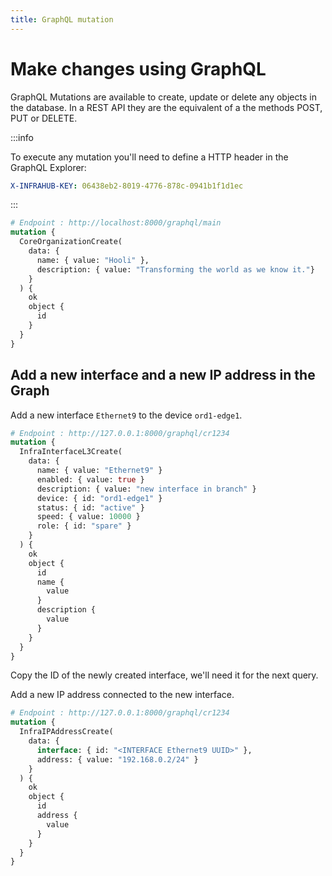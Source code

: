 ```yaml
---
title: GraphQL mutation
---
```


# Make changes using GraphQL

GraphQL Mutations are available to create, update or delete any objects in the database. In a REST API they are the equivalent of a the methods POST, PUT or DELETE.

:::info

To execute any mutation you'll need to define a HTTP header in the GraphQL Explorer:

  ```yaml
  X-INFRAHUB-KEY: 06438eb2-8019-4776-878c-0941b1f1d1ec
  ```

:::

```graphql # Create a new organization
# Endpoint : http://localhost:8000/graphql/main
mutation {
  CoreOrganizationCreate(
    data: {
      name: { value: "Hooli" },
      description: { value: "Transforming the world as we know it."}
    }
  ) {
    ok
    object {
      id
    }
  }
}
```

## Add a new interface and a new IP address in the Graph

Add a new interface `Ethernet9` to the device `ord1-edge1`.

```graphql
# Endpoint : http://127.0.0.1:8000/graphql/cr1234
mutation {
  InfraInterfaceL3Create(
    data: {
      name: { value: "Ethernet9" }
      enabled: { value: true }
      description: { value: "new interface in branch" }
      device: { id: "ord1-edge1" }
      status: { id: "active" }
      speed: { value: 10000 }
      role: { id: "spare" }
    }
  ) {
    ok
    object {
      id
      name {
        value
      }
      description {
        value
      }
    }
  }
}
```

Copy the ID of the newly created interface, we'll need it for the next query.

Add a new IP address connected to the new interface.

```graphql
# Endpoint : http://127.0.0.1:8000/graphql/cr1234
mutation {
  InfraIPAddressCreate(
    data: {
      interface: { id: "<INTERFACE Ethernet9 UUID>" },
      address: { value: "192.168.0.2/24" }
    }
  ) {
    ok
    object {
      id
      address {
        value
      }
    }
  }
}
```
